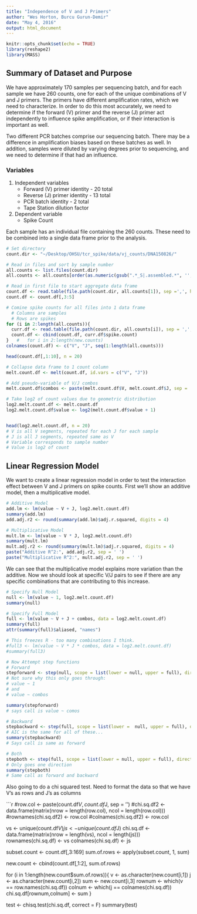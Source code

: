 ```yaml
---
title: "Independence of V and J Primers"
author: "Wes Horton, Burcu Gurun-Demir"
date: "May 4, 2016"
output: html_document
---
```


```r
knitr::opts_chunk$set(echo = TRUE)
library(reshape2)
library(MASS)
```

## Summary of Dataset and Purpose

We have approximately 170 samples per sequencing batch, and for each sample we have 260 counts, one for each of the unique combinations of V and J primers. The primers have different amplification rates, which we need to characterize. In order to do this most accurately, we need to determine if the forward (V) primer and the reverse (J) primer act independently to influence spike amplification, or if their interaction is important as well.  

Two different PCR batches comprise our sequencing batch. There may be a difference in amplification biases based on these batches as well. In addition, samples were diluted by varying degrees prior to sequencing, and we need to determine if that had an influence.  

### Variables

1. Independent variables
    + Forward (V) primer identity - 20 total
    + Reverse (J) primer identity - 13 total
    + PCR batch identity - 2 total
    + Tape Station dilution factor  
  
  
2. Dependent variable
    + Spike Count  


Each sample has an individual file containing the 260 counts. These need to be combined into a single data frame prior to the analysis.

```r
# Set directory
count.dir <- "~/Desktop/OHSU/tcr_spike/data/vj_counts/DNA150826/"

# Read in files and sort by sample number
all.counts <- list.files(count.dir)
all.counts <- all.counts[order(as.numeric(gsub(".*_S|.assembled.*", '', all.counts)))]

# Read in first file to start aggregate data frame
count.df <- read.table(file.path(count.dir, all.counts[1]), sep =',', header = T)
count.df <- count.df[,3:5]

# Comine spike counts for all files into 1 data frame
  # Columns are samples
  # Rows are spikes
for (i in 2:length(all.counts)){
  curr.df <- read.table(file.path(count.dir, all.counts[i]), sep = ',', header = T)
  count.df <- cbind(count.df, curr.df$spike.count)
}   #   for i in 2:length(new.counts)
colnames(count.df) <- c("V", "J", seq(1:length(all.counts)))

head(count.df[,1:10], n = 20)

# Collapse data frame to 1 count column
melt.count.df <- melt(count.df, id.vars = c("V", "J"))

# Add pseudo-variable of V/J combos
melt.count.df$combos <- paste(melt.count.df$V, melt.count.df$J, sep = '')

# Take log2 of count values due to geometric distribution
log2.melt.count.df <- melt.count.df
log2.melt.count.df$value <- log2(melt.count.df$value + 1)


head(log2.melt.count.df, n = 20)
# V is all V segments, repeated for each J for each sample
# J is all J segments, repeated same as V
# Variable corresponds to sample number
# Value is log2 of count
```




## Linear Regression Model

We want to create a linear regression model in order to test the interaction effect between V and J primers on spike counts. First we'll show an additive model, then a multiplicative model.

```r
# Additive Model
add.lm <- lm(value ~ V + J, log2.melt.count.df)
summary(add.lm)
add.adj.r2 <- round(summary(add.lm)$adj.r.squared, digits = 4)

# Multiplicative Model
mult.lm <- lm(value ~ V * J, log2.melt.count.df)
summary(mult.lm)
mult.adj.r2 <- round(summary(mult.lm)$adj.r.squared, digits = 4)
paste("Additive R^2:", add.adj.r2, sep = ' ')
paste("Multiplicative R^2:", mult.adj.r2, sep = ' ')
```

We can see that the multiplicative model explains more variation than the additive. Now we should look at specific V/J pairs to see if there are any specific combinations that are contributing to this increase.

```r
# Specify Null Model
null <- lm(value ~ 1, log2.melt.count.df)
summary(null)

# Specify Full Model
full <- lm(value ~ V + J + combos, data = log2.melt.count.df)
summary(full)
attr(summary(full)$aliased, "names")

# This freezes R - too many combinations I think.
#full3 <- lm(value ~ V * J * combos, data = log2.melt.count.df)
#summary(full3)

# Now Attempt step functions
# Forward
stepforward <- step(null, scope = list(lower = null, upper = full), direction = "forward")
# Not sure why this only goes through:
# value ~ 1
# and
# value ~ combos

summary(stepforward)
# says call is value ~ comos

# Backward
stepbackward <- step(full, scope = list(lower =  null, upper = full), direction = "backward")
# AIC is the same for all of these...
summary(stepbackward)
# Says call is same as forward

# Both
stepboth <- step(full, scope = list(lower = null, upper = full), direction = "both")
# Only goes one direction
summary(stepboth)
# Same call as forward and backward

```


Also going to do a chi squared test. Need to format the data so that we have V's as rows and J's as columns

```r
#row.col <- paste(count.df$V, count.df$J, sep = '')
#chi.sq.df2 <- data.frame(matrix(nrow = length(row.col), ncol = length(row.col)))
#rownames(chi.sq.df2) <- row.col
#colnames(chi.sq.df2) <- row.col

vs <- unique(count.df$V)
js <- unique(count.df$J)
chi.sq.df <- data.frame(matrix(nrow = length(vs), ncol = length(js)))
rownames(chi.sq.df) <- vs
colnames(chi.sq.df) <- js

subset.count <- count.df[,3:169]
sum.of.rows <- apply(subset.count, 1, sum)

new.count <- cbind(count.df[,1:2], sum.of.rows)

for (i in 1:length(new.count$sum.of.rows)){
  v <- as.character(new.count[i,1])
  j <- as.character(new.count[i,2])
  sum <- new.count[i,3]
  rownum <- which(v == row.names(chi.sq.df))
  colnum <- which(j == colnames(chi.sq.df))
  chi.sq.df[rownum,colnum] <- sum 
}

test <- chisq.test(chi.sq.df, correct = F)
summary(test)
